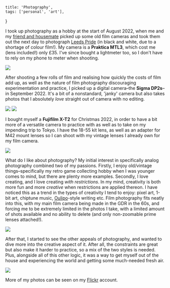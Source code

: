     title: 'Photography',
    tags: ['personal', 'art'],
}

I took up photography as a hobby at the start of August 2022, when me and my [friend and housemate](https://twitter.com/jakbarnes) picked up some old film cameras and took them out the next day to photograph [Leeds Pride](https://www.flickr.com/photos/euqsec/albums/72177720302046692) (in black and white, due to a shortage of colour film!). My camera is a **Praktica MTL3**, which cost me (lens included!) only £35. I've since bought a lightmeter too, so I don't have to rely on my phone to meter when shooting.

<Image src="https://live.staticflickr.com/65535/52352966316_1bc59e62d1_b_d.jpg" />

After shooting a few rolls of film and realising how quickly the costs of film add up, as well as the nature of film photography discouraging experimentation and practice, I picked up a digital camera–the **Sigma DP2s**–in September 2022. It's a bit of a nonstandard, 'janky' camera but also takes photos that I absolutely *love* straight out of camera with no editing.

<Image src="https://live.staticflickr.com/65535/52352070207_07d7434f15_b_d.jpg" />

<Image src="https://live.staticflickr.com/65535/52353284394_2f32e40d4e_b_d.jpg" />

I bought myself a **Fujifilm X-T2** for Christmas 2022, in order to have a bit more of a versatile camera to practice with as well as to take on my impending trip to Tokyo. I have the 18-55 kit lens, as well as an adapter for M42 mount lenses so I can shoot with my vintage lenses I already own for my film camera.

<Image src="https://live.staticflickr.com/65535/52353013111_189535c520_b_d.jpg" />

What do I like about photography? My initial interest in specifically analog photography combined two of my passions. Firstly, I enjoy old/vintage things–specifically my retro game collecting hobby when I was younger comes to mind, but there are plenty more examples. Secondly, I love creating, and I love creating *with restrictions*. In my mind, creativity is both more fun and more *creative* when restrictions are applied thereon. I have noticed this as a trend in the types of creativity I tend to enjoy: pixel art, 1-bit art, chiptune music, [Oulipo](https://en.wikipedia.org/wiki/Oulipo)-style writing etc. Film photography fits neatly into this, with my main film camera being made in the GDR in the 60s, and forcing me to be extremely limited in the photos I take, with a limited amount of shots available and no ability to delete (and only non-zoomable prime lenses attached!).

<Image src="https://live.staticflickr.com/65535/52352070052_7c1397f8f2_b_d.jpg" />

After that, I started to see the other appeals of photography, and wanted to dive more into the creative aspect of it. After all, the constraints are great but also make it harder to practice, so a mix of the two styles is needed. Plus, alongside all of this other logic, it was a way to get myself out of the house and experiencing the world and getting some much-needed fresh air.

<Image src="https://live.staticflickr.com/65535/52353403225_b0dbc960a2_b_d.jpg" />

More of my photos can be seen on my [Flickr](https://www.flickr.com/photos/euqsec/albums) account.